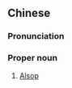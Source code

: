 ==Chinese==
{{zh-forms|s=艾尔索普|gloss=-}}

===Pronunciation===
{{zh-pron
|m=Ài'ěrsuǒpǔ
|cat=pn
}}

===Proper noun===
{{zh-proper noun}}

# [[Alsop]]